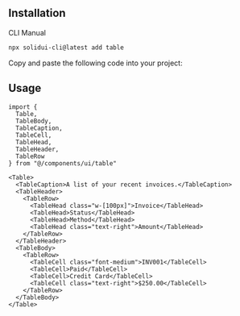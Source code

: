 <MDXHeader title="Table" description="A responsive table component." />

<ComponentPreview name="table-demo" />

## Installation

<Tabs defaultValue="cli">

<TabsList>
  <TabsTrigger value="cli">CLI</TabsTrigger>
  <TabsTrigger value="manual">Manual</TabsTrigger>
</TabsList>

<TabsContent value="cli">

```bash
npx solidui-cli@latest add table
```

</TabsContent>

<TabsContent value="manual">

<Step>Copy and paste the following code into your project: </Step>

<ComponentSource name="table" />

</TabsContent>

</Tabs>

## Usage

```tsx
import {
  Table,
  TableBody,
  TableCaption,
  TableCell,
  TableHead,
  TableHeader,
  TableRow
} from "@/components/ui/table"
```

```tsx
<Table>
  <TableCaption>A list of your recent invoices.</TableCaption>
  <TableHeader>
    <TableRow>
      <TableHead class="w-[100px]">Invoice</TableHead>
      <TableHead>Status</TableHead>
      <TableHead>Method</TableHead>
      <TableHead class="text-right">Amount</TableHead>
    </TableRow>
  </TableHeader>
  <TableBody>
    <TableRow>
      <TableCell class="font-medium">INV001</TableCell>
      <TableCell>Paid</TableCell>
      <TableCell>Credit Card</TableCell>
      <TableCell class="text-right">$250.00</TableCell>
    </TableRow>
  </TableBody>
</Table>
```
